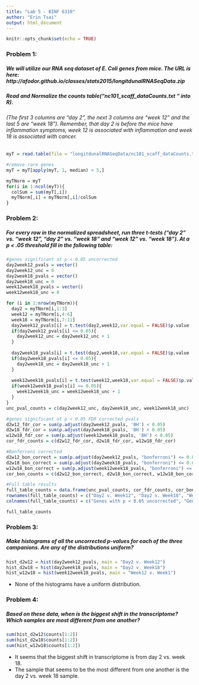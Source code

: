 ```yaml
---
title: "Lab 5 - BINF 6310"
author: "Erin Tsai"
output: html_document
---
```


```r
knitr::opts_chunk$set(echo = TRUE)
```

### Problem 1: 
##### We will utilize our RNA seq dataset of E. Coli genes from mice. The URL is here: http://afodor.github.io/classes/stats2015/longitdunalRNASeqData.zip 
##### Read and Normalize the counts table(“nc101_scaff_dataCounts.txt “ into R). 

###### (The first 3 columns are “day 2”, the next 3 columns are “week 12” and the last 5 are “week 18”).  Remember, that day 2 is before the mice have inflammation symptoms, week 12 is associated with inflammation and week 18 is associated with cancer.

```r
myT = read.table(file = "longitdunalRNASeqData/nc101_scaff_dataCounts.txt", sep = "\t", header = TRUE, row.names = 1)

#remove rare genes
myT = myT[apply(myT, 1, median) > 5,]

myTNorm = myT
for(i in 1:ncol(myT)){
  colSum = sum(myT[,i])
  myTNorm[,i] = myTNorm[,i]/colSum
}
```

### Problem 2:
##### For every row in the normalized spreadsheet, run three t-tests ("day 2" vs. "week 12", “day 2” vs. “week 18” and “week 12” vs. “week 18”).  At a p < .05 threshold fill in the following table:

```r
#genes significant at p < 0.05 uncorrected
day2week12_pvals = vector()
day2week12_unc = 0
day2week18_pvals = vector()
day2week18_unc = 0
week12week18_pvals = vector()
week12week18_unc = 0

for (i in 1:nrow(myTNorm)){
  day2 = myTNorm[i,1:3]
  week12 = myTNorm[i,4:6]
  week18 = myTNorm[i,7:11]
  day2week12_pvals[i] = t.test(day2,week12,var.equal = FALSE)$p.value
  if(day2week12_pvals[i] <= 0.05){
    day2week12_unc = day2week12_unc + 1
  }
  
  day2week18_pvals[i] = t.test(day2,week18,var.equal = FALSE)$p.value
  if(day2week18_pvals[i] <= 0.05){
    day2week18_unc = day2week18_unc + 1
  }
  
  week12week18_pvals[i] = t.test(week12,week18,var.equal = FALSE)$p.value
  if(week12week18_pvals[i] <= 0.05){
    week12week18_unc = week12week18_unc + 1
  }
}
unc_pval_counts = c(day2week12_unc, day2week18_unc, week12week18_unc)

#genes significant at p < 0.05 FDR corrected pvals
d2w12_fdr_cor = sum(p.adjust(day2week12_pvals, 'BH') < 0.05)
d2w18_fdr_cor = sum(p.adjust(day2week18_pvals, 'BH') < 0.05) 
w12w18_fdr_cor = sum(p.adjust(week12week18_pvals, 'BH') < 0.05)
cor_fdr_counts = c(d2w12_fdr_cor, d2w18_fdr_cor, w12w18_fdr_cor)

#Bonferroni corrected
d2w12_bon_correct = sum(p.adjust(day2week12_pvals, "bonferroni") <= 0.05)
d2w18_bon_correct = sum(p.adjust(day2week18_pvals, "bonferroni") <= 0.05)
w12w18_bon_correct = sum(p.adjust(week12week18_pvals, "bonferroni") <= 0.05)
cor_bon_counts = c(d2w12_bon_correct, d2w18_bon_correct, w12w18_bon_correct)

#Full table results
full_table_counts = data.frame(unc_pval_counts, cor_fdr_counts, cor_bon_counts)
rownames(full_table_counts) = c("Day2 v. Week12", "Day2 v. Week18", "Week12 v. Week18")
colnames(full_table_counts) = c("Genes with p < 0.05 uncorrected", "Genes with p <0.05 BH FDR corrected", "Genes with p <0.05 Bonferroni corrected")

full_table_counts
```

### Problem 3:
##### Make histograms of all the uncorrected p-values for each of the three campanions. Are any of the distributions uniform?

```r
hist_d2w12 = hist(day2week12_pvals, main = "Day2 v. Week12")
hist_d2w18 = hist(day2week18_pvals, main = "Day2 v. Week18")
hist_w12w18 = hist(week12week18_pvals, main = "Week12 v. Week1")
```

* None of the histograms have a uniform distribution.


### Problem 4:
##### Based on these data, when is the biggest shift in the transcriptome? Which samples are most different from one another?

```r
sum(hist_d2w12$counts[1:2])
sum(hist_d2w18$counts[1:2])
sum(hist_w12w18$counts[1:2])
```
* It seems that the biggest shift in transcriptome is from day 2 vs. week 18.
* The sample that seems to be the most different from one another is the day 2 vs. week 18 sample.


